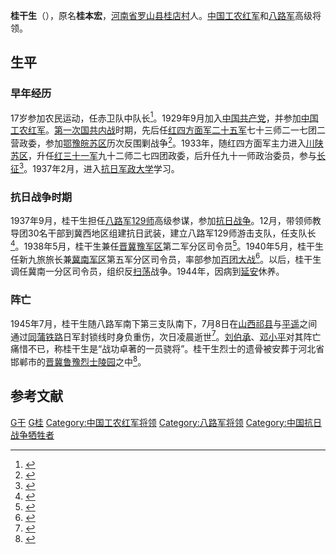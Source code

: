 {{Infobox_officeholder
| name = 桂干生
| image name = 
| width = 150px
| now = [[八路军|八路军]]高级将领
| period = 
| Sex = 男 
| party = {{CPC}}
| Native place =[[河南省|河南省]][[罗山县|罗山县]]
| date of birth =1911年
| date of death = 1945年7月9日
| place of birth = {{QIN}}[[河南省|河南省]][[罗山县|罗山县]]
| place of death = {{ROC}}[[山西省|山西省]][[祁县|祁县]]
| educate = 
| past = 
}}
'''桂干生'''（{{bd|1911年||1945年|7月9日}}），原名'''桂本宏'''，[[河南省|河南省]][[罗山县|罗山县]][[桂店村|桂店村]]人。[[中国工农红军|中国工农红军]]和[[八路军|八路军]]高级将领。

== 生平 ==
=== 早年经历 ===
17岁参加农民运动，任赤卫队中队长<ref>{{cite book|title=河南党史人物传 第1卷|editor=侯志英|pages=350|location=郑州|publisher=河南人民出版社|year=1987|isbn=7-215-00048-6}}</ref>。1929年9月加入[[中国共产党|中国共产党]]，并参加[[中国工农红军|中国工农红军]]。[[第一次国共内战|第一次国共内战]]时期，先后任[[红四方面军|红四方面军]][[红二十五军|二十五军]]七十三师二一七团二营政委，参加[[鄂豫皖苏区|鄂豫皖苏区]]历次反围剿战争<ref>{{cite book|title=在反法西斯战场上战死的中国将军 第2册|author=于殿宝主编|pages=249|location=长春|publisher=吉林人民出版社|year=2010|isbn=978-7-206-06755-6}}</ref>。1933年，随红四方面军主力进入[[川陕苏区|川陕苏区]]，升任[[红三十一军|红三十一军]]九十二师二七四团政委，后升任九十一师政治委员，参与[[长征|长征]]<ref>{{cite book|author=《中国人民解放军军史》编写组|title=中国人民解放军军史：第一卷|year=2010|publisher=军事科学出版社|pages=433|isbn=978-7-80237-381-5}}</ref>。1937年2月，进入[[抗日军政大学|抗日军政大学]]学习。

=== 抗日战争时期 ===
1937年9月，桂干生担任[[八路军|八路军]][[129师|129师]]高级参谋，参加[[抗日战争|抗日战争]]。12月，带领师教导团30名干部到冀西地区组建抗日武装，建立八路军129师游击支队，任支队长<ref>{{cite book|author=《刘伯承传》编写组|title=刘伯承传|pages=108|year=2007|location=北京|publisher=当代中国出版社|isbn=978-7-8009-2101-8}}</ref>。1938年5月，桂干生兼任[[晋冀豫军区|晋冀豫军区]]第二军分区司令员<ref>{{cite book |author=张明金、刘立勤 |title=中国人民解放军历史上的200个军区|year=2010 |publisher=解放军文艺出版社 |location=北京|pages=104|isbn=978-7-5033-2252-5}}</ref>。1940年5月，桂干生任新九旅旅长兼[[冀南军区|冀南军区]]第五军分区司令员，率部参加[[百团大战|百团大战]]<ref>{{cite book|author=《中国人民解放军军史》编写组|title=中国人民解放军军史：第二卷|year=2010|publisher=军事科学出版社|pages=149|isbn=978-7-80237-381-5}}</ref>。以后，桂干生调任冀南一分区司令员，组织反[[扫荡|扫荡]]战争。1944年，因病到[[延安|延安]]休养。

=== 阵亡 ===
1945年7月，桂干生随八路军南下第三支队南下，7月8日在[[山西|山西]][[祁县|祁县]]与[[平遥|平遥]]之间通过[[同蒲铁路|同蒲铁路]]日军封锁线时身负重伤，次日凌晨逝世<ref>{{cite web|url=http://dangshi.people.com.cn/n/2014/0325/c85037-24732566.html|title=中共抗战英烈：桂干生|publisher=中国共产党新闻网|date=2014-03-26|accessdate=2015-07-09|archive-date=2015-07-10|archive-url=https://web.archive.org/web/20150710070437/http://dangshi.people.com.cn/n/2014/0325/c85037-24732566.html|dead-url=no}}</ref>。[[刘伯承|刘伯承]]、[[邓小平|邓小平]]对其阵亡痛惜不已，称桂干生是“战功卓著的一员骁将”。桂干生烈士的遗骨被安葬于河北省邯郸市的[[晋冀鲁豫烈士陵园|晋冀鲁豫烈士陵园]]之中<ref>{{cite book|title=国殇志 中华抗日英烈录|author=刘晨主编|pages=405|location=北京|publisher=金城出版社|year=2013|isbn=978-7-5155-0704-0}}</ref>。

== 参考文献 ==
{{Reflist|2}}

[[Category:桂姓|G干]]
[[Category:罗山人|G桂]]
[[Category:中国工农红军将领|Category:中国工农红军将领]]
[[Category:八路军将领|Category:八路军将领]]
[[Category:中国抗日战争牺牲者|Category:中国抗日战争牺牲者]]